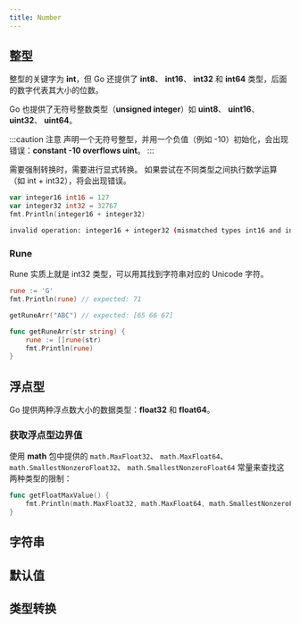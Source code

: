 ```yaml
---
title: Number
---
```


## 整型

整型的关键字为 **int**，但 Go 还提供了 **int8**、 **int16**、 **int32** 和 **int64** 类型，后面的数字代表其大小的位数。

Go 也提供了无符号整数类型（**unsigned integer**）如 **uint8**、 **uint16**、 **uint32**、 **uint64**。

:::caution 注意
声明一个无符号整型，并用一个负值（例如 -10）初始化，会出现错误：**constant -10 overflows uint**。
:::

需要强制转换时，需要进行显式转换。 如果尝试在不同类型之间执行数学运算（如 int + int32），将会出现错误。

```go title="Go"
var integer16 int16 = 127
var integer32 int32 = 32767
fmt.Println(integer16 + integer32)
```

```bash title="错误信息"
invalid operation: integer16 + integer32 (mismatched types int16 and int32)
```

### Rune

Rune 实质上就是 int32 类型，可以用其找到字符串对应的 Unicode 字符。

```go title="Go"
rune := 'G'
fmt.Println(rune) // expected: 71

getRuneArr("ABC") // expected: [65 66 67]

func getRuneArr(str string) {
	rune := []rune(str)
	fmt.Println(rune)
}
```

## 浮点型

Go 提供两种浮点数大小的数据类型：**float32** 和 **float64**。

### 获取浮点型边界值

使用 **math** 包中提供的 `math.MaxFloat32`、 `math.MaxFloat64`、 `math.SmallestNonzeroFloat32`、 `math.SmallestNonzeroFloat64` 常量来查找这两种类型的限制：

```go title="Go"
func getFloatMaxValue() {
	fmt.Println(math.MaxFloat32, math.MaxFloat64, math.SmallestNonzeroFloat32, math.SmallestNonzeroFloat64)
}
```

## 字符串

## 默认值

## 类型转换
